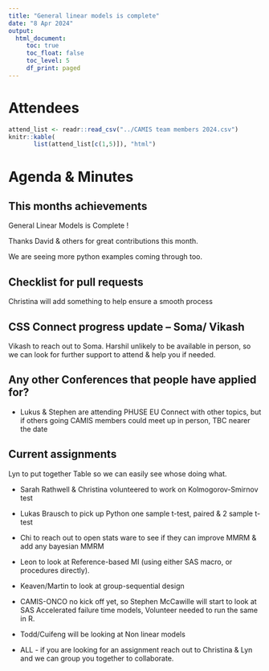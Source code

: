 ```yaml
---
title: "General linear models is complete"
date: "8 Apr 2024"
output:
  html_document: 
     toc: true
     toc_float: false
     toc_level: 5
     df_print: paged
---
```


# Attendees

```r
attend_list <- readr::read_csv("../CAMIS team members 2024.csv")
knitr::kable(
       list(attend_list[c(1,5)]), "html")
```

# Agenda & Minutes

## This months achievements

General Linear Models is Complete !

Thanks David & others for great contributions this month.

We are seeing more python examples coming through too.

## Checklist for pull requests

Christina will add something to help ensure a smooth process

## CSS Connect progress update -- Soma/ Vikash

Vikash to reach out to Soma. Harshil unlikely to be available in person, so we can look for further support to attend & help you if needed.

## Any other Conferences that people have applied for?

-   Lukus & Stephen are attending PHUSE EU Connect with other topics, but if others going CAMIS members could meet up in person, TBC nearer the date

## Current assignments

Lyn to put together Table so we can easily see whose doing what.

-   Sarah Rathwell & Christina volunteered to work on Kolmogorov-Smirnov test

-   Lukas Brausch to pick up Python one sample t-test, paired & 2 sample t-test

-   Chi to reach out to open stats ware to see if they can improve MMRM & add any bayesian MMRM

-   Leon to look at Reference-based MI (using either SAS macro, or procedures directly).

-   Keaven/Martin to look at group-sequential design

-   CAMIS-ONCO no kick off yet, so Stephen McCawille will start to look at SAS Accelerated failure time models, Volunteer needed to run the same in R.

-   Todd/Cuifeng will be looking at Non linear models

-   ALL - if you are looking for an assignment reach out to Christina & Lyn and we can group you together to collaborate.
